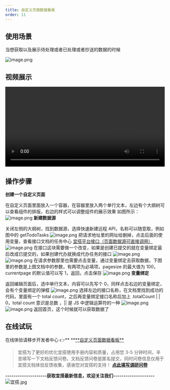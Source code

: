 ```yaml
---
title: 自定义页面数据看板
order: 11
---
```


## 使用场景

当想获取以及展示待处理或者已处理或者抄送的数据的时候

![image.png](https://img.alicdn.com/imgextra/i3/O1CN01dfgNKa1lVRMgdaDLm_!!6000000004824-2-tps-1391-910.png)

## 视频展示
<video width="100%" controls>
  <source src="https://gw.alipayobjects.com/mdn/prod_resou/afts/img/A*NNs6TKOR3isAAAAAAAAAAABkARQnAQ" type="video/mp4"></source>
</video>

## 操作步骤

**创建一个自定义页面**

在自定义页面里面放入一个容器，在容器里放入两个单行文本，左边有个大纲树可以查看组件的排版，右边的样式可以调整组件的展示效果
如图所示：
![image.png](https://img.alicdn.com/imgextra/i1/O1CN013tsiuu1WFfULsyixG_!!6000000002759-2-tps-1767-922.png)
**新建数据源**

关闭左侧的大纲树，找到数据源，选择快速新建远程 API，名称可以随意取，例如图中的 getTodoTasks
![image.png](https://img.alicdn.com/imgextra/i1/O1CN0199BdOz1mDPO30SYDL_!!6000000004920-2-tps-1807-906.png)
把请求地址里的网址给删掉，点击后面的使用变量，查看接口文档的任务中心
[宜搭平台接口（页面数据源可直接调用）](https://www.yuque.com/yida/support/aql605?view=doc_embed&inner=Z6LX4)
![image.png](https://img.alicdn.com/imgextra/i2/O1CN01V6aCSX1F19T8M3KQA_!!6000000000426-2-tps-1764-913.png)
在接口这块需要做一个改变，如果是创建已提交的就在变量绑定最后改成已提交的，如果创建代办就换成代办任务的接口
![image.png](https://img.alicdn.com/imgextra/i2/O1CN01LjJ5V01b0A9rQItYW_!!6000000003402-2-tps-1035-714.png)
![image.png](https://img.alicdn.com/imgextra/i4/O1CN01qg6eSk28QcMFEvZ75_!!6000000007927-2-tps-1822-956.png)
在请求参数那里也需要点击变量，通过变量绑定去获取数据，下图里的参数是上图文档中的参数，有两项为必填项，pagesize 的最大值为 100，currentpage 的默认值可以写 1，返回，点击保存
![image.png](https://img.alicdn.com/imgextra/i1/O1CN01ydVpKC1cdNgvzF9XB_!!6000000003623-2-tps-1037-713.png)
**变量绑定**

返回编辑页面后，选中单行文本，内容可以先写个 0，同样点击右边的变量绑定，会有个变量绑定的弹框
![image.png](https://img.alicdn.com/imgextra/i4/O1CN01wEoCT31tO7y5b2KmS_!!6000000005891-2-tps-1758-906.png)
选择左边的接口名称，在文档里找到成功的代码，里面有一个 total count，之后再变量绑定接口名称后加上 .totalCount | | 0，total count 意识是总数 ，|| 是 JS 中逻辑运算符的一种
![image.png](https://img.alicdn.com/imgextra/i4/O1CN01rHpJ4L1W0YQ92caa1_!!6000000002726-2-tps-1031-705.png)
![image.png](https://img.alicdn.com/imgextra/i2/O1CN01YbEeyv23FYiJaUCjC_!!6000000007226-2-tps-1022-863.png)
返回首页，这个时候就可以获取数据了

## 在线试玩

在线体验请移步开发者中心 👉\*\* **[**自定义页面数据看板\*\*](https://www.aliwork.com/developer/custom-lookPage)

> 宜搭为了更好的优化宜搭使用手册内容和质量，占用您 3-5 分钟时间，辛苦填写一下文档反馈问卷。文档反馈问卷是匿名提交，同时问卷信息仅用于宜搭文档体验反馈收集，感谢您对宜搭的支持！
> [**点此填写调研问卷**](https://www.aliwork.com/o/cesqwekd?ddtab=true)

**--------------------获取宜搭最新信息，欢迎关注我们--------------------**
![宜搭.jpg](https://img.alicdn.com/imgextra/i4/O1CN01DDb9du1Fj7URFCXMl_!!6000000000522-0-tps-1800-1012.jpg)
